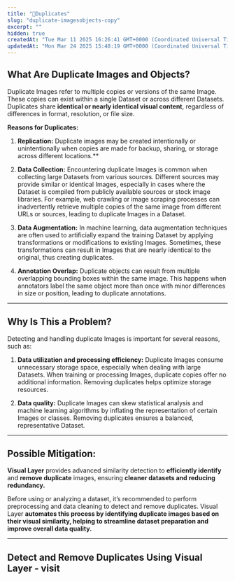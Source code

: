 ```yaml
---
title: "🔵Duplicates"
slug: "duplicate-imagesobjects-copy"
excerpt: ""
hidden: true
createdAt: "Tue Mar 11 2025 16:26:41 GMT+0000 (Coordinated Universal Time)"
updatedAt: "Mon Mar 24 2025 15:48:19 GMT+0000 (Coordinated Universal Time)"
---
```

## What Are Duplicate Images and Objects?

Duplicate Images refer to multiple copies or versions of the same Image. These copies can exist within a single Dataset or across different Datasets. Duplicates share **identical or nearly identical visual content**, regardless of differences in format, resolution, or file size.

**Reasons for Duplicates:**

1. **Replication:** Duplicate images may be created intentionally or unintentionally when copies are made for backup, sharing, or storage across different locations.\*\*

2. **Data Collection:** Encountering duplicate Images is common when collecting large Datasets from various sources. Different sources may provide similar or identical Images, especially in cases where the Dataset is compiled from publicly available sources or stock image libraries. For example, web crawling or image scraping processes can inadvertently retrieve multiple copies of the same image from different URLs or sources, leading to duplicate Images in a Dataset.

3. **Data Augmentation:** In machine learning, data augmentation techniques are often used to artificially expand the training Dataset by applying transformations or modifications to existing Images. Sometimes, these transformations can result in Images that are nearly identical to the original, thus creating duplicates.

4. **Annotation Overlap:** Duplicate objects can result from multiple overlapping bounding boxes within the same image. This happens when annotators label the same object more than once with minor differences in size or position, leading to duplicate annotations. 

***

## Why Is This a Problem?

Detecting and handling duplicate Images is important for several reasons, such as:

1. **Data utilization and processing efficiency:** Duplicate Images consume unnecessary storage space, especially when dealing with large Datasets. When training or processing Images, duplicate copies offer no additional information. Removing duplicates helps optimize storage resources.

2. **Data quality:** Duplicate Images can skew statistical analysis and machine learning algorithms by inflating the representation of certain Images or classes. Removing duplicates ensures a balanced, representative Dataset.

***

## Possible Mitigation:

**Visual Layer** provides advanced similarity detection to **efficiently identify** and **remove duplicate** images, ensuring **cleaner datasets and reducing redundancy.**

Before using or analyzing a dataset, it’s recommended to perform preprocessing and data cleaning to detect and remove duplicates. Visual Layer **automates this process **by identifying duplicate images based on their visual similarity, helping to** streamline dataset preparation and improve overall data quality.**

***

## Detect and Remove Duplicates Using Visual Layer - visit
